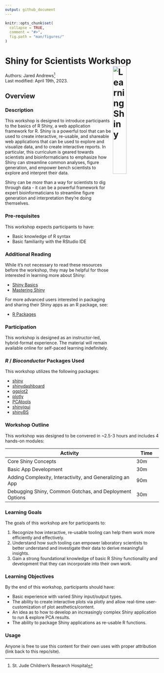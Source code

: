 ```yaml
---
output: github_document
---
```


```r
knitr::opts_chunk$set(
  collapse = TRUE,
  comment = "#>",
  fig.path = "man/figures/"
)
```

# Shiny for Scientists Workshop <img align="right" src="man/figures/LearningShiny.png" alt="Learning Shiny" width="30%" />


Authors:
    Jared Andrews[^1]
    <br/>
Last modified: April 19th, 2023.

## Overview

### Description

This workshop is designed to introduce participants to the basics of R Shiny, a web application framework for R. 
Shiny is a powerful tool that can be used to create interactive, re-usable, and shareable web applications that can be used to explore and visualize data, and to create interactive reports. 
In particular, this curriculum is geared towards scientists and bioinformaticians to emphasize how Shiny can streamline common analyses, figure generation, and empower bench scientists to explore and interpret their data.

Shiny can be _more_ than a way for scientists to dig through data - it can be a powerful framework for expert bioinformaticians to streamline figure generation and interpretation they're doing themselves.

### Pre-requisites

This workshop expects participants to have:

- Basic knowledge of R syntax
- Basic familiarity with the RStudio IDE

### Additional Reading

While it's not necessary to read these resources before the workshop, they may be helpful for those interested in learning more about Shiny:

- [Shiny Basics](https://shiny.rstudio.com/tutorial/written-tutorial/lesson1/)
- [Mastering Shiny](https://mastering-shiny.org/)

For more advanced users interested in packaging and sharing their Shiny apps as an R package, see:

- [R Packages](https://r-pkgs.org/)

### Participation

This workshop is designed as an instructor-led, hybrid-format experience. 
The material will remain available online for self-paced learning indefinitely.

### _R_ / _Bioconductor_ Packages Used

This workshop utilizes the following packages:

- [shiny](https://shiny.rstudio.com/)
- [shinydashboard](https://rstudio.github.io/shinydashboard/)
- [ggplot2](https://ggplot2.tidyverse.org/)
- [plotly](https://plotly.com/r/)
- [PCAtools](https://bioconductor.org/packages/release/bioc/html/PCAtools.html)
- [shinyjqui](https://cran.r-project.org/web/packages/shinyjqui/index.html)
- [shinyBS](https://cran.r-project.org/web/packages/shinyBS/index.html)

### Workshop Outline

This workshop was designed to be convered in ~2.5-3 hours and includes 4 hands-on modules:

| Activity                     | Time |
|------------------------------|------|
| Core Shiny Concepts                     | 30m  |
| Basic App Development         | 30m  |
| Adding Complexity, Interactivity, and Generalizing an App | 90m   |
| Debugging Shiny, Common Gotchas, and Deployment Options               | 30m  |

### Learning Goals

The goals of this workshop are for participants to:

1.	Recognize how interactive, re-usable tooling can help them work more efficiently and effectively.
2.	Understand how such tooling can empower laboratory scientists to better understand and investigate their data to derive meaningful insights.
3.	Gain a strong foundational knowledge of basic R Shiny functionality and development that they can incorporate into their own work.


### Learning Objectives

By the end of this workshop, participants should have:

- Basic experience with varied Shiny input/output types.
- The ability to create interactive plots via plotly and allow real-time user-customization of plot aesthetics/content.
- An idea as to how to develop an increasingly complex Shiny application to run & explore PCA results.
- The ability to package Shiny applications as re-usable R functions.

### Usage

Anyone is free to use this content for their own uses with proper attribution (link back to this repo/site).

[^1]: St. Jude Children's Research Hospital
